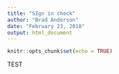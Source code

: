 ```yaml
---
title: "SIgn in check"
author: "Brad Anderson"
date: "February 23, 2018"
output: html_document
---
```


```r
knitr::opts_chunk$set(echo = TRUE)
```

TEST

